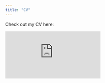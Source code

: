 ```yaml
---
title: "CV"
---
```


Check out my CV here:

<embed src="https://maureencarey.github.io/cv.pdf" type="application/pdf" />

